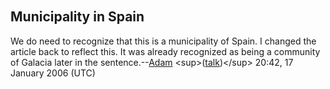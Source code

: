 <article id="3753782" title=Talk:Arteixo>
	<talkpage id="3753782" title="Talk:Arteixo">
{{WikiProject Spain|class=Stub|importance=}}
{{Translated page|es|Arteixo}}

==Municipality in Spain==
We do need to recognize that this is a municipality of Spain. I changed the article back to reflect this. It was already recognized as being a community of Galacia later in the sentence.--[[User:Kungfuadam|Adam]] &lt;sup&gt;([[User_talk:Kungfuadam|talk]])&lt;/sup&gt; 20:42, 17 January 2006 (UTC)
	</talkpage>
</article>
